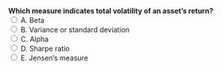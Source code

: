 ::: {.question-block}
<form onsubmit="event.preventDefault(); checkAnswer('module2_mcq_q31')" data-correct-answer="B">
<strong style="display: block;">Which measure indicates total volatility of an asset’s return?</strong>
<label><input type="radio" name="module2_mcq_q31" value="A"> A. Beta</label><br>
<label><input type="radio" name="module2_mcq_q31" value="B"> B. Variance or standard deviation</label><br>
<label><input type="radio" name="module2_mcq_q31" value="C"> C. Alpha</label><br>
<label><input type="radio" name="module2_mcq_q31" value="D"> D. Sharpe ratio</label><br>
<label><input type="radio" name="module2_mcq_q31" value="E"> E. Jensen’s measure</label><br>
</form>
<div id="feedback-module2_mcq_q31" class="feedback" data-status="" style="display:none;">
✅ Correct: B. Standard deviation reflects total return volatility.
</div>
:::
